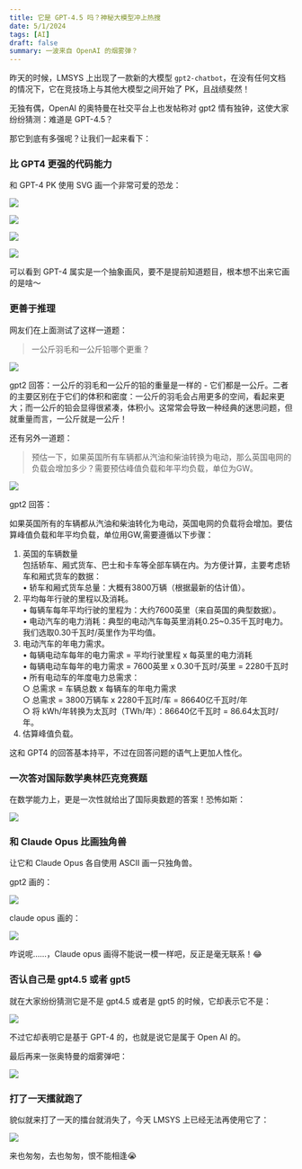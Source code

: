 ```yaml
---
title: 它是 GPT-4.5 吗？神秘大模型冲上热搜
date: 5/1/2024
tags: [AI]
draft: false
summary: 一波来自 OpenAI 的烟雾弹？
---
```


昨天的时候，LMSYS 上出现了一款新的大模型 `gpt2-chatbot`，在没有任何文档的情况下，它在竞技场上与其他大模型之间开始了 PK，且战绩斐然！

无独有偶，OpenAI 的奥特曼在社交平台上也发帖称对 gpt2 情有独钟，这使大家纷纷猜测：难道是 GPT-4.5？

那它到底有多强呢？让我们一起来看下：

### 比 GPT4 更强的代码能力

和 GPT-4 PK 使用 SVG 画一个非常可爱的恐龙：

![](https://note.ihsxu.com/api/imgs/1714573502914.webp)

![](https://note.ihsxu.com/api/imgs/1714573526882.webp)

![](https://note.ihsxu.com/api/imgs/1714573549468.webp)

![](https://note.ihsxu.com/api/imgs/1714573562317.webp)

可以看到 GPT-4 属实是一个抽象画风，要不是提前知道题目，根本想不出来它画的是啥～

### 更善于推理

网友们在上面测试了这样一道题：

> 一公斤羽毛和一公斤铅哪个更重？

![](https://note.ihsxu.com/api/imgs/1714574773474.webp)

gpt2 回答：一公斤的羽毛和一公斤的铅的重量是一样的 - 它们都是一公斤。二者的主要区别在于它们的体积和密度：一公斤的羽毛会占用更多的空间，看起来更大；而一公斤的铅会显得很紧凑，体积小。这常常会导致一种经典的迷思问题，但就重量而言，一公斤就是一公斤！

还有另外一道题：

> 预估一下，如果英国所有车辆都从汽油和柴油转换为电动，那么英国电网的负载会增加多少？需要预估峰值负载和年平均负载，单位为GW。

![](https://note.ihsxu.com/api/imgs/1714574974324.webp)

gpt2 回答：

如果英国所有的车辆都从汽油和柴油转化为电动，英国电网的负载将会增加。要估算峰值负载和年平均负载，单位用GW,需要遵循以下步骤：

1.  英国的车辆数量\
    包括轿车、厢式货车、巴士和卡车等全部车辆在内。为方便计算，主要考虑轿车和厢式货车的数据：\
    • 轿车和厢式货车总量：大概有3800万辆（根据最新的估计值）。
2.  平均每年行驶的里程以及消耗。\
    • 每辆车每年平均行驶的里程为：大约7600英里（来自英国的典型数据）。\
    • 电动汽车的电力消耗：典型的电动汽车每英里消耗0.25\~0.35千瓦时电力。我们选取0.30千瓦时/英里作为平均值。
3.  电动汽车的年电力需求。\
    • 每辆电动车每年的电力需求 = 平均行驶里程 x 每英里的电力消耗\
    • 每辆电动车每年的电力需求 = 7600英里 x 0.30千瓦时/英里 = 2280千瓦时\
    • 所有电动车的年度电力总需求：\
    ○ 总需求 = 车辆总数 x 每辆车的年电力需求\
    ○ 总需求 = 3800万辆车 x 2280千瓦时/车 = 86640亿千瓦时/年\
    ○ 将 kWh/年转换为太瓦时（TWh/年）：86640亿千瓦时 = 86.64太瓦时/年。
4.  估算峰值负载。

这和 GPT4 的回答基本持平，不过在回答问题的语气上更加人性化。

### 一次答对国际数学奥林匹克竞赛题

在数学能力上，更是一次性就给出了国际奥数题的答案！恐怖如斯：

![](https://note.ihsxu.com/api/imgs/1714575329276.webp)

### 和 Claude Opus 比画独角兽

让它和 Claude Opus 各自使用 ASCII 画一只独角兽。

gpt2 画的：

![](https://note.ihsxu.com/api/imgs/1714575478951.webp)

claude opus 画的：

![](https://note.ihsxu.com/api/imgs/1714575511006.webp)

咋说呢……，Claude opus 画得不能说一模一样吧，反正是毫无联系！😂

### 否认自己是 gpt4.5 或者 gpt5

就在大家纷纷猜测它是不是 gpt4.5 或者是 gpt5 的时候，它却表示它不是：

![](https://note.ihsxu.com/api/imgs/1714575638373.webp)

不过它却表明它是基于 GPT-4 的，也就是说它是属于 Open AI 的。

最后再来一张奥特曼的烟雾弹吧：

![](https://note.ihsxu.com/api/imgs/1714575887264.webp)

### 打了一天擂就跑了

貌似就来打了一天的擂台就消失了，今天 LMSYS 上已经无法再使用它了：

![](https://note.ihsxu.com/api/imgs/1714576191465.webp)

来也匆匆，去也匆匆，恨不能相逢😭


